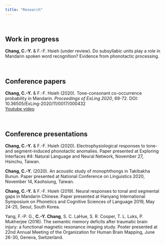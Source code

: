 ---
title: "Research"
---
  <br>

## Work in progress  
**Chang, C.-Y.** & F.-F. Hsieh (under review). Do subsyllabic units play a role in Mandarin
spoken word recognition? Evidence from phonotactic processing.  

  <br>

## Conference papers  
**Chang, C.-Y.** & F.-F. Hsieh (2020). Tone-consonant co-occurrence probability in Mandarin.
*Proceedings of ExLing 2020*, 69-72. DOI: 10.36505/ExLing-2020/11/0017/000432  
[Youtube video](https://youtu.be/b4HUAjVrkzw)

  <br>

## Conference presentations  
**Chang, C.-Y.** & F.-F. Hsieh (2020). Electrophysiological responses to tone- and
segment-induced phonotactic anomalies. Paper presented at Exploring Interfaces #4:
Natural Language and Neural Network, November 27, Hsinchu, Taiwan.  

**Chang, C.-Y.** (2020). An acoustic study of monophthongs in Takibakha Bunun. Paper
presented at National Conference on Linguistics 2020, November 14, Kaohsiung, Taiwan.  

**Chang, C.-Y.** & F.-F. Hsieh (2019). Neural responses to tonal and segmental gaps in
Mandarin Chinese. Paper presented at Hanyang International Symposium on Phonetics
and Cognitive Sciences of Language 2019, May 24-25, Seoul, South Korea.  

Yang, F.-P. G., **C.-Y. Chang**, S. C. LaHue, S. R. Cooper, T. L. Luks, P. Mukherjee (2016). The
semantic memory deficits after traumatic brain injury: a functional magnetic resonance
imaging study. Poster presented at 22nd Annual Meeting of the Organization for Human
Brain Mapping, June 26-30, Geneva, Switzerland.  
